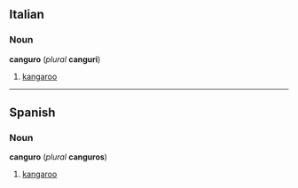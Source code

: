 ==Italian==
===Noun===
'''canguro''' (''plural'' '''canguri''')

#[[kangaroo]]

----
==Spanish==
===Noun===
'''canguro''' (''plural'' '''canguros''')

#[[kangaroo]]